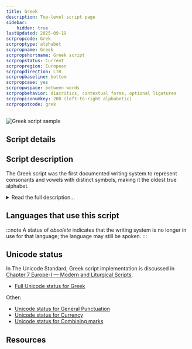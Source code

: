 ```yaml
---
title: Greek
description: Top-level script page
sidebar:
    hidden: true
lastUpdated: 2025-09-19
scrpropcode: Grek
scrproptype: alphabet
scrpropname: Greek
scrpropshortname: Greek script
scrpropstatus: Current
scrpropregion: European
scrpropdirection: LTR
scrpropbaseline: bottom
scrpropcase: yes
scrpropwspace: between words
scrpropbehavior: diacritics, contextual forms, optional ligatures
scrpropisonumkey: 200 (left-to-right alphabetic)
scrpropotcode: grek
---
```



![Greek script sample](../images/grek-sample.png "From the Universal Declaration of Human Rights in Greek.")

## Script details

<ScriptDetails />

## Script description

The Greek script was the first documented writing system to represent consonants and vowels with distinct symbols, making it the oldest true alphabet.

<details>
<summary>Read the full description...</summary>It has been used since the 8th century BC for writing the Greek language, and select letters are also currently used in writing mathematic and scientific concepts such as π (pi) and Ω (Ohm). Some symbols have been incorporated into the International Phonetic Alphabet. The script has also been used for writing a number of minority languages, including Urum, Albanian Tosk, and Balkan Gagauz Turkish.

The Phoenician prince Cadmus is credited with introducing Phoenician writing to the Greeks, who then adapted it, most significantly by adding vowel letters, to write the Greek language. Historically, there were a number of variants of the alphabet, including an East/West variation. The Western variant was called Chalcidian, from which the Old Italic and Latin alphabets descended, and the Eastern variant was called Ionic, from which the modern Greek alphabet descended. A third variant, called the Attic script, was used in Athens until 400 BC, when they adopted the Ionic script. Subsequently the Ionic script became standard throughout Greece. At that time, Greek was written from right to left or in [boustrophedon](/reference/glossary#boust) style, though it is now written from left to right.

The alphabet currently contains twenty-four letters; six archaic letters have either been dropped or are now used as numerals. Some letters have variant forms. In writing the Greek language these variations are purely stylistic, although in mathematic and scientific contexts they can represent different concepts, for example ϖ, a variant form of pi, which is used in fluid dynamics to represent the angular frequency of a wave. The lower case sigma σ has a variant form, word-finally ς. Although this is a contextual form, it can be semantically significant; a word ending with σ must be an abbreviation of some other word having σ word-internally, whereas a word ending with ς must be a single non-abbreviated word.

Historically, there were a number of ligatures used in Greek writing. Many of these have dropped from modern usage, although some remain, particularly in handwritten text and printed titles. The most common of these is the ligature ϗ̀, representing _και_, 'and'.

There have also been three accents used with Greek vowel letters: acute (_oxia_), grave (_varia_) and circumflex (_perispomeni_). In the early 80s, the Greek Government instituted a language reform which, among other things, introduced a single diacritic (_tonos_) in place of the three accent system. When two vowels form a diphthong, the accent is placed on the second vowel. Breathing marks were historically used but have fallen from current usage. Languages other than Greek sometimes use other diacritics for representing sounds which are not present in Greek.

Greek spelling employs a number of [digraphs](/reference/glossary#multig) (pairs of letters used to represent a single sound), for example γγ which represents [ŋɡ] or [ɡ], even though a single γ represents [γ] / [j].

Greek punctuation provided the basis for Latin punctuation so the two systems are similar, although a Greek middle dot symbol represents a semicolon, and a Greek question mark looks like a Latin semicolon.

Bold type is used in Greek writing for titles, but rarely within a body of text. Inside text, expanded letterspacing is often used.
</details>

## Languages that use this script

:::note
A status of _obsolete_ indicates that the writing system is no longer in use for that language; the language may still be spoken.
:::

<WsList script='Grek' wsMax='5' />

## Unicode status

In The Unicode Standard, Greek script implementation is discussed in [Chapter 7 Europe-I — Modern and Liturgical Scripts](https://www.unicode.org/versions/latest/core-spec/chapter-7/#G10832).

- [Full Unicode status for Greek](/scrlang/unicode/grek-unicode)


Other:

- [Unicode status for General Punctuation](/scrlang/unicode/x-gen-punct-unicode)
- [Unicode status for Currency](/scrlang/unicode/x-currency-unicode)
- [Unicode status for Combining marks](/scrlang/unicode/x-comb-marks-unicode)


## Resources

<ScriptResources detailSummary='seemore' />


